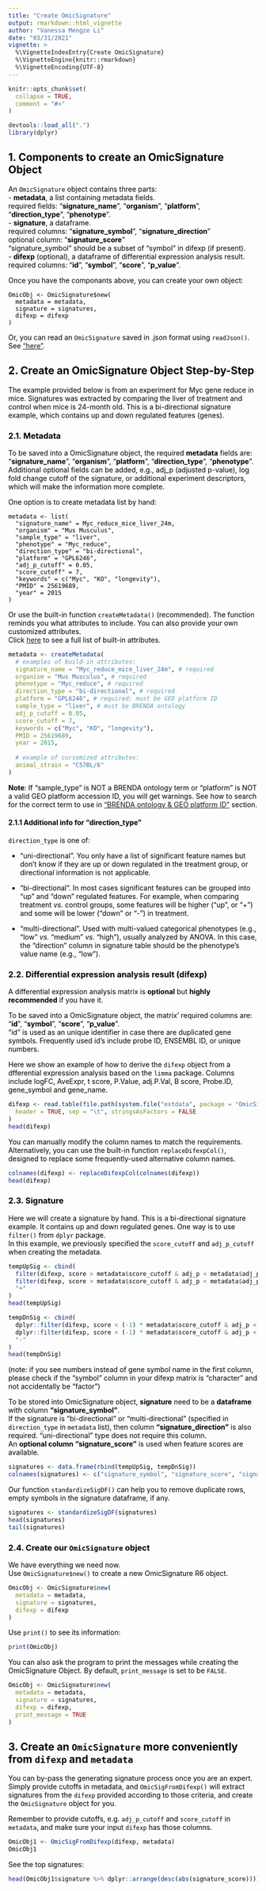 ```yaml
---
title: "Create OmicSignature"
output: rmarkdown::html_vignette
author: "Vanessa Mengze Li"
date: "03/31/2021"
vignette: >
  %\VignetteIndexEntry{Create OmicSignature}
  %\VignetteEngine{knitr::rmarkdown}
  %\VignetteEncoding{UTF-8}
---
```


```r
knitr::opts_chunk$set(
  collapse = TRUE,
  comment = "#>"
)
```

```r
devtools::load_all(".")
library(dplyr)
```
<font color = "#000000">

## 1. Components to create an OmicSignature Object 
An `OmicSignature` object contains three parts:  
 - **metadata**, a list containing metadata fields.  
  required fields: "**signature_name**", "**organism**", "**platform**", "**direction_type**", "**phenotype**".  
 - **signature**, a dataframe.  
  required columns: "**signature_symbol**", "**signature_direction**"  
  optional column: "**signature_score**"  
  "signature_symbol" should be a subset of "symbol" in difexp (if present).  
 - **difexp** (optional), a dataframe of differential expression analysis result.  
  required columns: "**id**", "**symbol**", "**score**", "**p_value**".  

Once you have the componants above, you can create your own object:  
```
OmicObj <- OmicSignature$new(
  metadata = metadata,
  signature = signatures,
  difexp = difexp
)
```

Or, you can read an `OmicSignature` saved in .json format using `readJson()`. See ["here"](https://montilab.github.io/OmicSignature/articles/FunOmS.html). 

## 2. Create an OmicSignature Object Step-by-Step
The example provided below is from an experiment for Myc gene reduce in mice. 
Signatures was extracted by comparing the liver of treatment and control when 
mice is 24-month old. This is a bi-directional signature example, which contains 
up and down regulated features (genes).

### 2.1. Metadata
To be saved into a OmicSignature object, the required **metadata** fields are:  
"**signature_name**", "**organism**", "**platform**", "**direction_type**", "**phenotype**".
Additional optional fields can be added, e.g., adj_p (adjusted p-value), log fold change cutoff of 
the signature, or additional experiment descriptors, which will make the information more complete.  

One option is to create metadata list by hand:

```
metadata <- list(
  "signature_name" = Myc_reduce_mice_liver_24m,
  "organism" = "Mus Musculus",
  "sample_type" = "liver",
  "phenotype" = "Myc_reduce",
  "direction_type" = "bi-directional",
  "platform" = "GPL6246",
  "adj_p_cutoff" = 0.05,
  "score_cutoff" = 7,
  "keywords" = c("Myc", "KO", "longevity"),
  "PMID" = 25619689,
  "year" = 2015
)
```

Or use the built-in function `createMetadata()` (recommended). The function reminds 
you what attributes to include. You can also provide your own customized attributes.  
Click [here](https://montilab.github.io/OmicSignature/reference/createMetadata.html) 
to see a full list of built-in attributes.  
```r
metadata <- createMetadata(
  # examples of build-in attributes:
  signature_name = "Myc_reduce_mice_liver_24m", # required
  organism = "Mus Musculus", # required
  phenotype = "Myc_reduce", # required
  direction_type = "bi-directional", # required
  platform = "GPL6246", # required; must be GEO platform ID
  sample_type = "liver", # must be BRENDA ontology
  adj_p_cutoff = 0.05,
  score_cutoff = 7,
  keywords = c("Myc", "KO", "longevity"),
  PMID = 25619689,
  year = 2015,
  
  # example of cursomized attributes:
  animal_strain = "C57BL/6"
)
```

**Note**: If "sample_type" is NOT a BRENDA ontology term or "platform" is NOT a valid GEO platform accession ID, you will get warnings. See how to search for the correct term to use in ["BRENDA ontology & GEO platform ID"](https://montilab.github.io/OmicSignature/articles/BRENDA.html) section.  

#### 2.1.1 Additional info for "direction_type"
`direction_type` is one of:  
 
- "uni-directional". You only have a list of significant feature names but don't know if they are up or down regulated in the treatment group, or directional information is not applicable.  

- "bi-directional". In most cases significant features can be grouped into "up" and "down" regulated features. For example, when comparing treatment _vs._ control groups, some features will be higher ("up", or "+") and some will be lower ("down" or "-") in treatment.  

- "multi-directional". Used with multi-valued categorical phenotypes (e.g., "low" _vs._ "medium" _vs._ "high"), usually analyzed by ANOVA. In this case, the "direction" column in signature table should be the phenotype's value name (e.g., "low").  

### 2.2. Differential expression analysis result (difexp)
A differential expression analysis matrix is **optional** but **highly recommended** if you have it.  

To be saved into a OmicSignature object, the matrix' required columns are:  
"**id**", "**symbol**", "**score**", "**p_value**".  
"id" is used as an unique identifier in case there are duplicated gene symbols. Frequently used id's include probe ID, ENSEMBL ID, or unique numbers.  

Here we show an example of how to derive the `difexp` object from a dfferential expression analysis based on the `limma` package. Columns include logFC, AveExpr, t score, P.Value, adj.P.Val, B score, Probe.ID, gene_symbol and gene_name.  

```r
difexp <- read.table(file.path(system.file("extdata", package = "OmicSignature"), "difmatrix_Myc_mice_liver_24m_raw.txt"),
  header = TRUE, sep = "\t", stringsAsFactors = FALSE
)
head(difexp)
```

You can manually modify the column names to match the requirements. Alternatively, you
can use the built-in function `replaceDifexpCol()`, designed to replace some 
frequently-used alternative column names. 
```r
colnames(difexp) <- replaceDifexpCol(colnames(difexp))
head(difexp)
```

### 2.3. Signature 
Here we will create a signature by hand. This is a bi-directional signature example. 
It contains up and down regulated genes. One way is to use `filter()` from `dplyr` package.  
In this example, we previously specified the `score_cutoff` and `adj_p_cutoff` 
when creating the metadata. 
```r
tempUpSig <- cbind(
  filter(difexp, score > metadata$score_cutoff & adj_p < metadata$adj_p_cutoff) %>% pull(symbol),
  filter(difexp, score > metadata$score_cutoff & adj_p < metadata$adj_p_cutoff) %>% pull(score),
  "+"
)
head(tempUpSig)

tempDnSig <- cbind(
  dplyr::filter(difexp, score < (-1) * metadata$score_cutoff & adj_p < metadata$adj_p_cutoff) %>% pull(symbol),
  dplyr::filter(difexp, score < (-1) * metadata$score_cutoff & adj_p < metadata$adj_p_cutoff) %>% pull(score),
  "-"
)
head(tempDnSig)
```
(note: if you see numbers instead of gene symbol name in the first column, please check if the "symbol" column in your difexp matrix is "character" and not accidentally be "factor")  


To be stored into OmicSignature object, **signature** need to be a **dataframe** with column **"signature_symbol"**.  
If the signature is "bi-directional" or "multi-directional" (specified in 
`direction_type` in `metadata` list), then column **"signature_direction"** is 
also required. "uni-directional" type does not require this column.  
An **optional column "signature_score"** is used when feature scores are available.  

```r
signatures <- data.frame(rbind(tempUpSig, tempDnSig))
colnames(signatures) <- c("signature_symbol", "signature_score", "signature_direction")
```

Our function `standardizeSigDF()` can help you to remove duplicate rows, empty symbols in the signature dataframe, if any.
```r
signatures <- standardizeSigDF(signatures)
head(signatures)
tail(signatures)
```


### 2.4. Create our `OmicSignature` object
We have everything we need now.  
Use `OmicSignature$new()` to create a new OmicSignature R6 object.  
```r
OmicObj <- OmicSignature$new(
  metadata = metadata,
  signature = signatures,
  difexp = difexp
)
```

Use `print()` to see its information:
```r
print(OmicObj)
```

You can also ask the program to print the messages while creating the 
OmicSignature Object. By default, `print_message` is set to be `FALSE`.
```r
OmicObj <- OmicSignature$new(
  metadata = metadata,
  signature = signatures,
  difexp = difexp,
  print_message = TRUE
)
```

## 3. Create an `OmicSignature` more conveniently from `difexp` and `metadata`
You can by-pass the generating signature process once you are an expert. Simply provide 
cutoffs in metadata, and `OmicSigFromDifexp()` will extract signatures from the 
`difexp` provided according to those criteria, and create the `OmicSignature` object for you.  

Remember to provide cutoffs, e.g. `adj_p_cutoff` and `score_cutoff` in `metadata`, 
and make sure your input `difexp` has those columns.  

```r
OmicObj1 <- OmicSigFromDifexp(difexp, metadata)
OmicObj1
```

See the top signatures: 
```r
head(OmicObj1$signature %>% dplyr::arrange(desc(abs(signature_score))))
```

</font>
--
